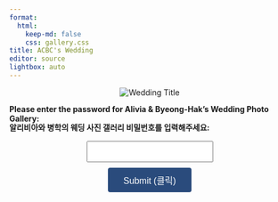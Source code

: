 ```yaml
---
format:
  html:
    keep-md: false
    css: gallery.css
title: ACBC's Wedding
editor: source
lightbox: auto
---
```




<div id="passwordPrompt">
  <p align="center">
    <img src="wedding_title9.png" style="max-width: 66%; height: auto;" alt="Wedding Title">
  </p>
  <h4 style="margin: 0; line-height: 1.2;">Please enter the password for Alivia & Byeong-Hak's Wedding Photo Gallery:</h4>
  <h4 style="margin: 0; line-height: 1.2;">알리비아와 병학의 웨딩 사진 갤러리 비밀번호를 입력해주세요:</h4>
  
  <div style="display:block; margin:15px;"></div>

  <div style="text-align: center;">
  <form onsubmit="checkPassword(event)" style="display: inline-block;">
    <input type="password" id="password" style="padding: 8px; font-size: 1rem;">
      <div style="display:block; margin:10px;"></div>
    <button type="submit"
        style="
          padding: 10px 16px;
          font-size: 1rem;
          width: 100%;
          max-width: 150px;
          box-sizing: border-box;
          background-color: #2a4b7c;
          color: white;
          border: none;
          border-radius: 4px;
        ">
  Submit (클릭)
</button>
  </form>
  </div>
</div>



<div id="protectedContent" style="display:none;">
  <p align="center">
    <img src="wedding_title3.png" style="max-width: 66%; height: auto;" alt="Wedding Title">
  </p>
  
  <h3 style="margin: 0; line-height: 1.2;">Welcome to Alivia & Byeong-Hak's Wedding Photo Gallery!</h3>
  <h3 style="margin: 0; line-height: 1.2;">알리비아와 병학의 웨딩 사진 갤러리에 오신 것을 환영합니다!</h3>

  <div style="display:block; margin:15px;"></div>

  <p>
    <a href="https://bcdanl.github.io/acbcweddingphoto"
       tabindex="-1"
       id="galleryLink"
       style="font-weight: bold; font-size: 1.25rem; color: #2a4b7c;">
      Click here! (여기를 클릭하세요!)
    </a>
  </p>
</div>



<script>
function checkPassword(event) {
    event.preventDefault(); // Prevent form reload
    const correctPassword = "acbc25";
    const inputPassword = document.getElementById("password").value;

    if (inputPassword === correctPassword) {
        document.getElementById("protectedContent").style.display = "block";
        document.getElementById("passwordPrompt").style.display = "none";
        // Enable tab focus for protected content now
        document.getElementById("galleryLink").removeAttribute("tabindex");
    } else {
        alert("Incorrect password. Please try again. (비밀번호가 틀렸습니다. 다시 시도해 주세요.)");
    }
}
</script>
